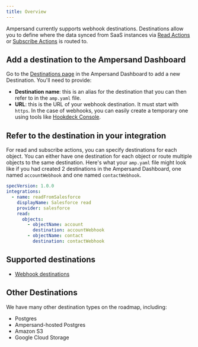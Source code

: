 ```yaml
---
title: Overview
---
```


Ampersand currently supports webhook destinations. Destinations allow you to define where the data synced from SaaS instances via [Read Actions](/read-actions) or [Subscribe Actions](/subscribe-actions) is routed to.

## Add a destination to the Ampersand Dashboard

Go to the [Destinations page](https://dashboard.withampersand.com/projects/_/destinations/new) in the Ampersand Dashboard to add a new Destination. You'll need to provide:
* **Destination name**: this is an alias for the destination that you can then refer to in the `amp.yaml` file.
* **URL**: this is the URL of your webhook destination. It must start with `https`. In the case of webhooks, you can easily create a temporary one using tools like [Hookdeck Console](https://console.hookdeck.com?provider=ampersand).

## Refer to the destination in your integration

For read and subscribe actions, you can specify destinations for each object. You can either have one destination for each object or route multiple objects to the same destination. Here's what your `amp.yaml` file might look like if you had created 2 destinations in the Ampersand Dashboard, one named `accountWebhook` and one named `contactWebhook`.

```YAML YAML
specVersion: 1.0.0
integrations:
  - name: readFromSalesforce
    displayName: Salesforce read
    provider: salesforce
    read:
      objects:
        - objectName: account
          destination: accountWebhook
        - objectName: contact
          destination: contactWebhook
```

## Supported destinations

* [Webhook destinations](/destinations/webhooks)

## Other Destinations

We have many other destination types on the roadmap, including:

* Postgres
* Ampersand-hosted Postgres
* Amazon S3
* Google Cloud Storage
